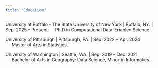 ```yaml
---
title: "Education"
---
```


University at Buffalo - The State University of New York | Buffalo, NY. | Sep. 2025 – Present
<span style="display: inline-block; margin-left: 20px;">
Ph.D in Computational Data-Enabled Science.
</span>

University of Pittsburgh | Pittsburgh, PA. | Sep. 2022 – Apr. 2024 
<span style="display: inline-block; margin-left: 20px;">
Master of Arts in Statistics.
</span>

University of Washington | Seattle, WA. | Sep. 2019 – Dec. 2021 
<span style="display: inline-block; margin-left: 20px;">
Bachelor of Arts in Geography: Data Science, Minor in Informatics.
</span>
